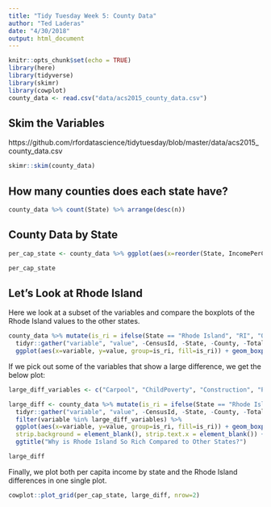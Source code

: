 ```yaml
---
title: "Tidy Tuesday Week 5: County Data"
author: "Ted Laderas"
date: "4/30/2018"
output: html_document
---
```


```r
knitr::opts_chunk$set(echo = TRUE)
library(here)
library(tidyverse)
library(skimr)
library(cowplot)
county_data <- read.csv("data/acs2015_county_data.csv")
```

## Skim the Variables

https://github.com/rfordatascience/tidytuesday/blob/master/data/acs2015_county_data.csv

```r
skimr::skim(county_data)
```

## How many counties does each state have?

```r
county_data %>% count(State) %>% arrange(desc(n))
```

## County Data by State

```r
per_cap_state <- county_data %>% ggplot(aes(x=reorder(State, IncomePerCap, FUN = median), y=IncomePerCap)) + geom_boxplot() + theme(axis.text.x = element_text(angle=90)) + ggtitle("Income Per Capita By State")

per_cap_state
```

## Let's Look at Rhode Island

Here we look at a subset of the variables and compare the boxplots of the Rhode Island values to the other states.

```r
county_data %>% mutate(is_ri = ifelse(State == "Rhode Island", "RI", "OTHER")) %>%
  tidyr::gather("variable", "value", -CensusId, -State, -County, -TotalPop, -Men, -Women, -is_ri, -Employed, -Citizen, -Income, -IncomeErr,-IncomePerCap, -IncomePerCapErr) %>%
  ggplot(aes(x=variable, y=value, group=is_ri, fill=is_ri)) + geom_boxplot() + facet_grid(.~variable,scales = "free_x")  + theme(axis.text.x = element_text(angle=90)) 
```

If we pick out some of the variables that show a large difference, we get the below plot:

```r
large_diff_variables <- c("Carpool", "ChildPoverty", "Construction", "Poverty", "PrivateWork", "Production", "Professional")

large_diff <- county_data %>% mutate(is_ri = ifelse(State == "Rhode Island", "RI", "OTHER")) %>%
  tidyr::gather("variable", "value", -CensusId, -State, -County, -TotalPop, -Men, -Women, -is_ri, -Employed, -Citizen, -Income, -IncomeErr,-IncomePerCap, -IncomePerCapErr) %>%
  filter(variable %in% large_diff_variables) %>%
  ggplot(aes(x=variable, y=value, group=is_ri, fill=is_ri)) + geom_boxplot() + facet_grid(.~variable,scales = "free_x")  + theme(axis.text.x = element_text(angle=90), 
  strip.background = element_blank(), strip.text.x = element_blank()) +
  ggtitle("Why is Rhode Island So Rich Compared to Other States?")

large_diff
```

Finally, we plot both per capita income by state and the Rhode Island differences in one single plot.

```r
cowplot::plot_grid(per_cap_state, large_diff, nrow=2)

```